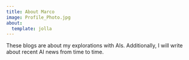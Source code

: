 ```yaml
---
title: About Marco
image: Profile_Photo.jpg
about:
  template: jolla
---
```


These blogs are about my explorations with AIs. Additionally, I will write about recent AI news from time to time. 
